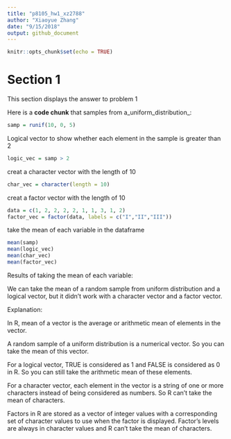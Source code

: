 ```yaml
---
title: "p8105_hw1_xz2788"
author: "Xiaoyue Zhang"
date: "9/15/2018"
output: github_document
---
```


```r
knitr::opts_chunk$set(echo = TRUE)
```

# Section 1

This section displays the answer to problem 1

Here is a **code chunk** that samples from
a_uniform_distribution_:

```r
samp = runif(10, 0, 5)
```

Logical vector to show whether each element in the sample is greater than 2

```r
logic_vec = samp > 2
```

creat a character vector with the length of 10

```r
char_vec = character(length = 10)
```

creat a factor vector with the length of 10

```r
data = c(1, 2, 2, 2, 2, 1, 1, 3, 1, 2)
factor_vec = factor(data, labels = c("I","II","III"))
```

take the mean of each variable in the dataframe

```r
mean(samp)
mean(logic_vec)
mean(char_vec)
mean(factor_vec)
```

Results of taking the mean of each variable:

We can take the mean of a random sample from uniform distribution and a logical vector, but it didn't work with a character vector and a factor vector.

Explanation:

In R, mean of a vector is the average or arithmetic mean of elements in the vector.

A random sample of a uniform distribution is a numerical vector. So you can take the mean of this vector. 

For a logical vector, TRUE is considered as 1 and FALSE is considered as 0 in R. So you can still take the arithmetic mean of these elements.

For a character vector, each element in the vector is a string of one or more characters instead of being considered as numbers. So R can't take the mean of characters.

Factors in R are stored as a vector of integer values with a corresponding set of character values to use when the factor is displayed. Factor's levels are always in character values and R can't take the mean of characters.



